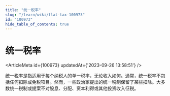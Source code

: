```yaml
---
title: "统一税率"
slug: "/learn/wiki/flat-tax-100973"
id: "100973"
hide_table_of_contents: true
---
```



# 统一税率

<ArticleMeta id={100973} updatedAt={'2023-09-26 13:58:51'} />
<div className='border-solid border-b border-t-0 my-4 border-[var(--ifm-color-gray-300)]' />

统一税率是指适用于每个纳税人的单一税率，无论收入如何。通常，统一税率不包括任何扣除或免税项目。然而，一些政治家提出的统一税制保留了某些扣除。大多数统一税制或提案不对股息、分配、资本利得或其他投资收入征税。
